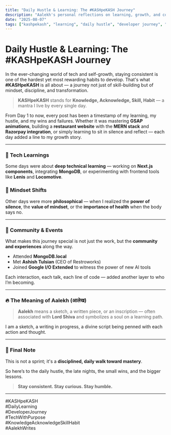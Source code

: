 ```yaml
---
title: "Daily Hustle & Learning: The #KASHpeKASH Journey"
description: "Aalekh's personal reflections on learning, growth, and consistency in the #KASHpeKASH journey."
date: "2025-08-07"
tags: ["kashpekash", "learning", "daily hustle", "developer journey", "aalekh"]
---
```


# Daily Hustle & Learning: The #KASHpeKASH Journey

In the ever-changing world of tech and self-growth, staying consistent is one of the hardest yet most rewarding habits to develop. That's what **#KASHpeKASH** is all about — a journey not just of skill-building but of mindset, discipline, and transformation.

> **KASHpeKASH** stands for **Knowledge, Acknowledge, Skill, Habit** — a mantra I live by every single day.

From Day 1 to now, every post has been a timestamp of my learning, my hustle, and my wins and failures. Whether it was mastering **GSAP animations**, building a **restaurant website** with the **MERN stack** and **Razorpay integration**, or simply learning to sit in silence and reflect — each day added a line to my growth story.

---

### 🔧 Tech Learnings

Some days were about **deep technical learning** — working on **Next.js components**, integrating **MongoDB**, or experimenting with frontend tools like **Lenis** and **Locomotive**.

### 💭 Mindset Shifts

Other days were more **philosophical** — when I realized the **power of silence**, the **value of mindset**, or the **importance of health** when the body says no.

---

### 🤝 Community & Events

What makes this journey special is not just the work, but the **community and experiences** along the way.

- Attended **MongoDB.local**
- Met **Ashish Tulsian** (CEO of Restroworks)
- Joined **Google I/O Extended** to witness the power of new AI tools

Each interaction, each talk, each line of code — added another layer to who I’m becoming.

---

### 🔥 The Meaning of Aalekh (आलेख)

> **Aalekh** means a sketch, a written piece, or an inscription — often associated with **Lord Shiva** and symbolizes a soul on a learning path.

I am a sketch, a writing in progress, a divine script being penned with each action and thought.

---

### 🚀 Final Note

This is not a sprint; it's a **disciplined, daily walk toward mastery**. 

So here’s to the daily hustle, the late nights, the small wins, and the bigger lessons.

> **Stay consistent. Stay curious. Stay humble.**

---

#KASHpeKASH  
#DailyLearning  
#DeveloperJourney  
#TechWithPurpose  
#KnowledgeAcknowledgeSkillHabit  
#AalekhWrites
